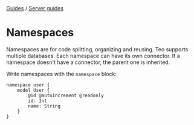 <div className="breadcrumbs">
  <span className="breadcrumb">
    <a href="/docs/guides">Guides</a>
  </span>
  <span> / </span>
  <span className="breadcrumb">
    <a href="/docs/guides/server-guides">Server guides</a>
  </span>
</div>

# Namespaces

Namespaces are for code splitting, organizing and reusing. Teo supports multiple databases. 
Each namespace can have its own connector. If a namespace doesn't have a connector, the 
parent one is inherited.

Write namespaces with the `namespace` block:

```teo
namespace user {
    model User {
        @id @autoIncrement @readonly
        id: Int
        name: String
    }
}
```